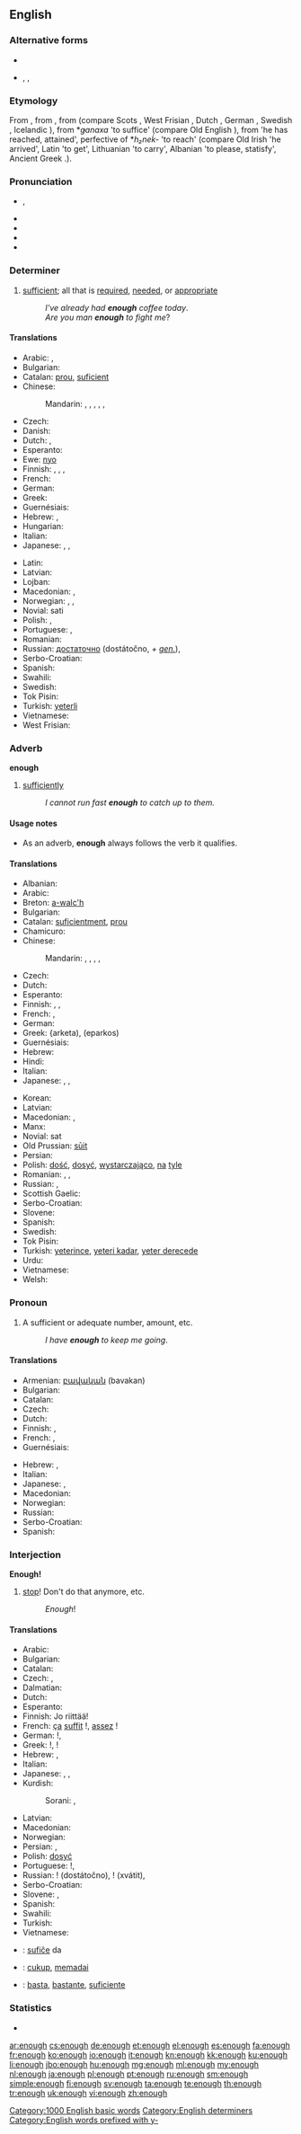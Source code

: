 {{wikipedia|dab=enough (disambiguation)|enough}}
==English==

===Alternative forms===
* {{l|en|enow}}
* {{l|en|aneuch}}, {{l|en|eneuch}}, {{l|en|eneugh}} {{qualifier|Scotland}}

===Etymology===
From {{etyl|enm}} {{term|ynough|lang=enm}}, from {{etyl|ang}} {{term|genog|ġenōg|enough|lang=ang}}, from {{etyl|gem-pro|en}} {{recons|ganōgaz||enough|lang=gem-pro}} (compare Scots {{term|eneuch|lang=sco}}, West Frisian {{term|genôch|lang=fy}}, Dutch {{term|genoeg|lang=nl}}, German {{term|genug|lang=de}}, Swedish {{term|nog|lang=sv}}, Icelandic {{term|nógur|lang=is}}), from *''ǥanaxa'' 'to suffice' (compare Old English {{term|geneah|ġeneah|lang=ang}}), from {{etyl|ine-pro|en}} {{recons|h₂eh₂nó(n)ḱe|lang=ine-pro}} 'he has reached, attained', perfective of *''h₂neḱ-'' 'to reach' (compare Old Irish {{term|tánaic|lang=sga}} 'he arrived', Latin {{term|nancisci|lang=la}} 'to get', Lithuanian {{term|nesti|nèšti|lang=lt}} 'to carry', Albanian {{term|kënaq|lang=sq}} 'to please, statisfy', Ancient Greek {{term|ἐνεγκεῖν|tr=enenkein||to carry|lang=grc}}.).

===Pronunciation===
* {{IPA|/ɪˈnʌf/}}, {{X-SAMPA|/I"nVf/}}
* {{audio|en-us-enough.ogg|Audio (US)}}
* {{audio|En-uk-enough.ogg|Audio (UK)}}
* {{rhymes|ʌf}}
* {{hyphenation|e|nough}}

===Determiner===
{{en-det}}

# [[sufficient]]; all that is [[required]], [[needed]], or [[appropriate]]
#: ''I've already had '''enough''' coffee today''.
#: ''Are you man '''enough''' to fight me''?

====Translations====
{{trans-top|sufficient}}
* Arabic: {{t-|ar|‏كاف|tr=kaaf}}, {{t-|ar|كفى|tr=kafaa}}
* Bulgarian: {{t+|bg|достатъчно|sc=Cyrl}}
* Catalan: [[prou]], [[suficient]]
* Chinese:
*: Mandarin: {{t|cmn|夠|sc=Hani}}, {{t|cmn|够|tr=gòu|sc=Hani}}, {{t|cmn|足夠|sc=Hani}}, {{t|cmn|足够|tr=zúgòu|sc=Hani}}, {{t|cmn|充足|tr=chōngzú|sc=Hani}}, {{t|cmn|足|tr=zú|sc=Hani}}
* Czech: {{t+|cs|dost}}
* Danish: {{t+|da|nok}}
* Dutch: {{t+|nl|genoeg}}, {{t+|nl|voldoende}}
* Esperanto: {{t+|eo|sufiĉa}}
* Ewe: [[nyo]]
* Finnish: {{t+|fi|tarpeeksi}}, {{t-|fi|riittävästi}}, {{t-|fi|kylliksi}},  {{t-|fi|kyllin}}
* French: {{t+|fr|assez}}
* German: {{t+|de|genug}}
* Greek: {{t+|el|αρκετός|tr=arketós}}
* Guernésiais: {{tø|roa-grn|assaïz}}
* Hebrew: {{t-|he|מספיק|tr=maspík}}, {{t+|he|די|tr=dái}}
* Hungarian: {{t+|hu|elég}}
* Italian: {{t+|it|abbastanza}}
* Japanese: {{t+|ja|十分|tr=じゅうぶん, jūbun|sc=Jpan}}, {{t+|ja|充分|tr=じゅうぶん, jūbun|sc=Jpan}}, {{t+|ja|足りる|tr=たりる, tariru|sc=Jpan}}
{{trans-mid}}
* Latin: {{t+|la|satis}}
* Latvian: {{t-|lv|gana}}
* Lojban: {{t-|jbo|rau}}
* Macedonian: {{t-|mk|доста|tr=dósta|sc=Cyrl}}, {{t-|mk|доволно|tr=dóvolno|sc=Cyrl}}
* Norwegian: {{t+|no|nok}}, {{t-|no|tilstrekkelig}}, {{t-|no|fyllestgjørende}}
* Novial: sati
* Polish: {{t+|pl|dość}}, {{t+|pl|wystarczająco}}
* Portuguese: {{t+|pt|bastante}}, {{t+|pt|suficiente}}
* Romanian: {{t-|ro|destul}}
* Russian: [[достаточно]] (dostátočno, ''+ [[genitive case|gen.]]''),  {{t+|ru|довольно|tr=dovól’no}}
* Serbo-Croatian: {{t-|sh|довољно|tr=dovoljno|sc=Cyrl}}
* Spanish: {{t+|es|bastante}}
* Swahili: {{t+|sw|basi}}
* Swedish: {{t+|sv|tillräckligt}}
* Tok Pisin: {{t-|tpi|inap}}
* Turkish: [[yeterli]]
* Vietnamese: {{t+|vi|đủ}}
* West Frisian: {{t-|fy|genôch}}
{{trans-bottom}}

===Adverb===
'''enough'''

# [[sufficiently]]
#: ''I cannot run fast '''enough''' to catch up to them.''

====Usage notes====
* As an adverb, '''enough''' always follows the verb it qualifies.

====Translations====
{{trans-top|sufficiently}}
* Albanian: {{t-|sq|mjaft}}
* Arabic: {{t-|ar|تمام|tr=tamāman|alt=تمامًا|sc=Arab}}
* Breton: [[a-walc'h]]
* Bulgarian: {{t+|bg|достатъчно|sc=Cyrl}}
* Catalan: [[suficientment]], [[prou]]
* Chamicuro: {{tø|ccc|ma'sha}}
* Chinese:
*: Mandarin: {{t|cmn|足夠|sc=Hani}}, {{t|cmn|足够|tr=zúgòu|sc=Hani}}, {{t|cmn|夠|sc=Hani}}, {{t|cmn|够|tr=gòu|sc=Hani}}, {{t|cmn|充足|tr=chōngzú|sc=Hani}}
* Czech: {{t+|cs|dost}}
* Dutch: {{t+|nl|genoeg}}
* Esperanto: {{t+|eo|sufiĉe}}
* Finnish: {{t+|fi|tarpeeksi}}, {{t-|fi|kyllin}}, {{t-|fi|riittävän}}
* French: {{t+|fr|suffisamment}}, {{t+|fr|assez}}
* German: {{t+|de|genug}}
* Greek: {{t+|el|αρκετά}}{arketa), {{t+|el|επαρκώς}} (eparkos)
* Guernésiais: {{tø|roa-grn|assaïz}}
* Hebrew: {{t-|he|מספיק|tr=maspík}}
* Hindi: {{t-|hi|काफ़ी|tr=kāfī|sc=Deva}}
* Italian: {{t+|it|abbastanza}}
* Japanese: {{t+|ja|十分|tr=じゅうぶんに, jūbun ni|alt=十分に|sc=Jpan}}, {{t+|ja|充分|tr=じゅうぶんに, jūbun ni|alt=充分に|sc=Jpan}}, {{t+|ja|足りる|tr=tarite|alt=足りて|sc=Jpan}}
{{trans-mid}}
* Korean: {{t+|ko|충분히|tr=chungbunhi|sc=Kore}}
* Latvian: {{t-|lv|gana}}
* Macedonian: {{t-|mk|достатно|tr=dóstatno|sc=Cyrl}}, {{t-|mk|доволно|tr=dóvolno|sc=Cyrl}}
* Manx: {{t-|gv|dy liooar}}
* Novial: sat
* Old Prussian: [[sūit]]
* Persian: {{t+|fa|کافی|tr=kâfi|sc=fa-Arab}}
* Polish: [[dość]], [[dosyć]], [[wystarczająco]], [[na]] [[tyle]]
* Romanian: {{t-|ro|destul}}, {{t-|ro|suficient}}, {{t-|ro|de ajuns}}
* Russian: {{t+|ru|достаточно|tr=dostátočno}}, {{t+|ru|довольно|tr=dovól'no|sc=Cyrl}}
* Scottish Gaelic: {{t-|gd|gu leòr}}
* Serbo-Croatian: {{t-|sh|довољно|tr=dovoljno|sc=Cyrl}}
* Slovene: {{t+|sl|dovolj|alt=dovòlj}}
* Spanish: {{t+|es|suficientemente}}
* Swedish: {{t+|sv|tillräckligt}}
* Tok Pisin: {{t-|tpi|inap}}
* Turkish: [[yeterince]], [[yeteri kadar]], [[yeter derecede]]
* Urdu: {{t-|ur|کافی|tr=kāfī|sc=ur-Arab}}
* Vietnamese: {{t+|vi|đủ}}
* Welsh: {{t-|cy|gwala}}
{{trans-bottom}}

===Pronoun===
{{en-pron}}

# A sufficient or adequate number, amount, etc.
#: ''I have '''enough''' to keep me going''.

====Translations====
{{trans-top|a sufficient or adequate number, amount, etc}}
* Armenian: [[բավական]] (bavakan)
* Bulgarian: {{t+|bg|достатъчно|sc=Cyrl}}
* Catalan: {{t-|ca|prou}}
* Czech: {{t+|cs|dost}}
* Dutch: {{t+|nl|genoeg}}
* Finnish: {{t+|fi|tarpeeksi}}, {{t-|fi|riittävästi}}
* French: {{t+|fr|suffisamment}}, {{t+|fr|assez}}
* Guernésiais: {{tø|roa-grn|assaïz}}
{{trans-mid}}
* Hebrew: {{t-|he|מספיק|tr=maspík}}, {{t+|he|די|tr=dái}}
* Italian: {{t+|it|abbastanza}}
* Japanese: {{t+|ja|十分|tr=じゅうぶん, jūbun|sc=Jpan}}, {{t+|ja|充分|tr=じゅうぶん, jūbun|sc=Jpan}}
* Macedonian: {{t-|mk|доволно|tr=dóvolno|sc=Cyrl}}
* Norwegian: {{t+|no|nok}}
* Russian: {{t+|ru|достаточно|tr=dostátočno}}
* Serbo-Croatian: {{t-|sh|довољно|tr=dovoljno|sc=Cyrl}}
* Spanish: {{t+|es|bastante}}
{{trans-bottom}}

===Interjection===
'''Enough!'''

# [[stop]]! Don't do that anymore, etc.
#: ''Enough''!

====Translations====
{{trans-top|stop!}}
* Arabic: {{t-|ar|مه|alt=مَه}}
* Bulgarian: {{t+|bg|достатъчно|sc=Cyrl}}
* Catalan: {{t-|ca|prou|prou!}}
* Czech: {{t+|cs|dost}}, {{t-|cs|a dost}}
* Dalmatian: {{tø|dlm|buosta}}
* Dutch: {{t+|nl|genoeg|alt=genoeg!}}
* Esperanto: {{t+|eo|sufiĉe}}
* Finnish: Jo riittää!
* French: [[ça]] [[suffit]] !, [[assez]] !
* German: {{t+|de|halt}}!, {{t-|de|das genügt}}
* Greek: {{t-|el|φτάνει|tr=ftanei}}!, {{t+|el|αρκετά|tr=arketa}}!
* Hebrew: {{t-|he|מספיק|tr=maspík}}, {{t+|he|די|tr=dái}}
* Italian: {{t+|it|basta}}
* Japanese: {{t+|ja|十分|tr=じゅうぶんだ, jūbun da|sc=Jpan|alt=十分だ}}, {{t+|ja|充分|tr=じゅうぶんだ, jūbun da|sc=Jpan|alt=充分だ}}, {{qualifier|imperative, informal}} {{t+|ja|止める|tr=やめろ, yamero|alt=止めろ|sc=Jpan}}
* Kurdish:
*: Sorani: {{t+|ku|به‌س|tr=bes|sc=ku-Arab}}, {{t-|ku|ته‌واو|tr=tewaw|sc=ku-Arab}}
{{trans-mid}}
* Latvian: {{t-|lv|gana!}}
* Macedonian: {{t-|mk|доста|tr=dósta!|alt=доста!|sc=Cyrl}}
* Norwegian: {{t-|no|det holder!}}
* Persian: {{t+|fa|کافی|sc=fa-Arab}}, {{t+|fa|بس|sc=fa-Arab}}
* Polish: [[dosyć]]
* Portuguese: {{t+|pt|basta}}!, {{t-|pt|chega!}}
* Russian: {{t+|ru|достаточно}}! (dostátočno), {{t+|ru|хватать|alt=хватит}}! (xvátit), {{t+|ru|баста|tr=básta!|alt=баста!|sc=Cyrl}}
* Serbo-Croatian: {{t-|sh|доста|tr=dosta|sc=Cyrl}}
* Slovene: {{t+|sl|dovolj|alt=dovòlj}}, {{t-|sl|basta|alt=básta}}
* Spanish: {{t+|es|basta|alt=¡basta!}}
* Swahili: {{t+|sw|basi|alt=basi!}}
* Turkish: {{t+|tr|yeter|alt=yeter!}}
* Vietnamese: {{t-|vi|đủ rồi|alt=đủ rồi !}}
{{trans-bottom}}

{{checktrans-top}}
* {{ttbc|eo}}: [[sufiĉe]] da
* {{ttbc|id}}: [[cukup]], [[memadai]]
* {{ttbc|es}}: [[basta]], [[bastante]], [[suficiente]]
{{trans-bottom}}

===Statistics===
* {{rank|nor|moment|however|228|enough|quite|brought|woman}}

[[Category:1000 English basic words]]
[[Category:English determiners]]
[[Category:English words prefixed with y-]]

[[ar:enough]]
[[cs:enough]]
[[de:enough]]
[[et:enough]]
[[el:enough]]
[[es:enough]]
[[fa:enough]]
[[fr:enough]]
[[ko:enough]]
[[io:enough]]
[[it:enough]]
[[kn:enough]]
[[kk:enough]]
[[ku:enough]]
[[li:enough]]
[[jbo:enough]]
[[hu:enough]]
[[mg:enough]]
[[ml:enough]]
[[my:enough]]
[[nl:enough]]
[[ja:enough]]
[[pl:enough]]
[[pt:enough]]
[[ru:enough]]
[[sm:enough]]
[[simple:enough]]
[[fi:enough]]
[[sv:enough]]
[[ta:enough]]
[[te:enough]]
[[th:enough]]
[[tr:enough]]
[[uk:enough]]
[[vi:enough]]
[[zh:enough]]
